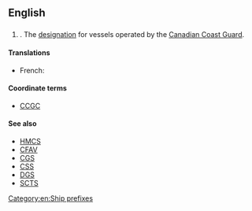{{wikipedia|Canadian Coast Guard Ship}}
==English==

==={{initialism}}===
{{en-initialism}}

# {{nautical|military}} {{initialism of|Canadian Coast Guard Ship}}. The [[designation]] for vessels operated by the [[w:Canadian Coast Guard|Canadian Coast Guard]].

====Translations====
{{trans-top}}
* French: {{t-|fr|NGCC}}
{{trans-mid}}
{{trans-bottom}}

====Coordinate terms====
* [[CCGC]]

====See also====
* [[HMCS]]
* [[CFAV]]
* [[CGS]]
* [[CSS]]
* [[DGS]]
* [[SCTS]]

[[Category:en:Ship prefixes]]